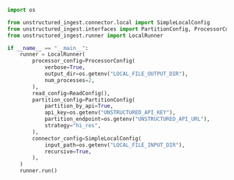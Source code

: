 ```python Python Ingest v1
import os

from unstructured_ingest.connector.local import SimpleLocalConfig
from unstructured_ingest.interfaces import PartitionConfig, ProcessorConfig, ReadConfig
from unstructured_ingest.runner import LocalRunner

if __name__ == "__main__":
    runner = LocalRunner(
        processor_config=ProcessorConfig(
            verbose=True,
            output_dir=os.getenv("LOCAL_FILE_OUTPUT_DIR"),
            num_processes=2,
        ),
        read_config=ReadConfig(),
        partition_config=PartitionConfig(
            partition_by_api=True,
            api_key=os.getenv("UNSTRUCTURED_API_KEY"),
            partition_endpoint=os.getenv("UNSTRUCTURED_API_URL"),
            strategy="hi_res",
        ),
        connector_config=SimpleLocalConfig(
            input_path=os.getenv("LOCAL_FILE_INPUT_DIR"),
            recursive=True,
        ),
    )
    runner.run()
```
